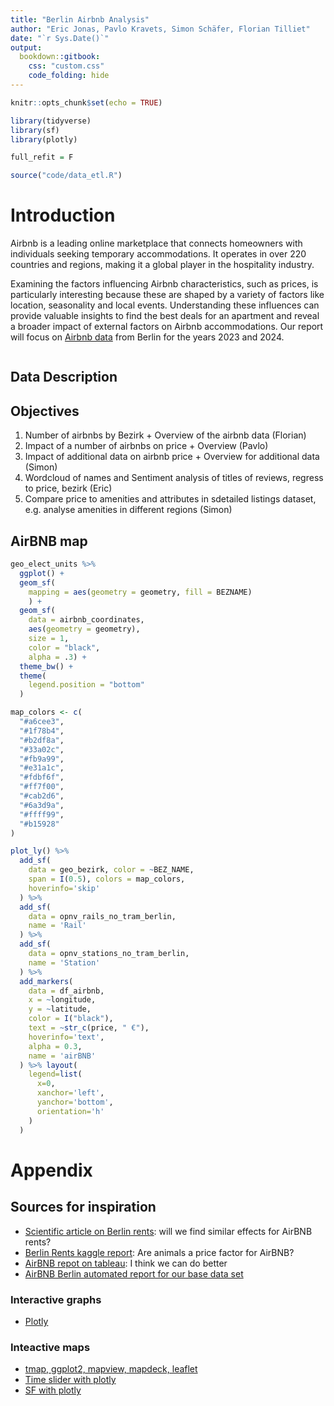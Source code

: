```yaml
---
title: "Berlin Airbnb Analysis"
author: "Eric Jonas, Pavlo Kravets, Simon Schäfer, Florian Tilliet"
date: "`r Sys.Date()`"
output: 
  bookdown::gitbook:
    css: "custom.css"
    code_folding: hide
---
```


```r
knitr::opts_chunk$set(echo = TRUE)

library(tidyverse)
library(sf)
library(plotly)

full_refit = F
```

```r
source("code/data_etl.R")
```

# Introduction
Airbnb is a leading online marketplace that connects homeowners with individuals seeking temporary accommodations. It operates in over 220 countries and regions, making it a global player in the hospitality industry.

Examining the factors influencing Airbnb characteristics, such as prices, is particularly interesting because these are shaped by a variety of factors like location, seasonality and local events. Understanding these influences can provide valuable insights to find the best deals for an apartment and reveal a broader impact of external factors on Airbnb accommodations. Our report will focus on [Airbnb data](https://insideairbnb.com/get-the-data/) from Berlin for the years 2023 and 2024.


```r

```


## Data Description



## Objectives

1. Number of airbnbs by Bezirk + Overview of the airbnb data (Florian)
2. Impact of a number of airbnbs on price + Overview (Pavlo)
3. Impact of additional data on airbnb price + Overview for additional data (Simon)
4. Wordcloud of names and Sentiment analysis of titles of reviews, regress to price, bezirk (Eric)
5. Compare price to amenities and attributes in sdetailed listings dataset, e.g. analyse amenities in different regions (Simon) 

## AirBNB map

```r
geo_elect_units %>% 
  ggplot() + 
  geom_sf(
    mapping = aes(geometry = geometry, fill = BEZNAME)
    ) +
  geom_sf(
    data = airbnb_coordinates,
    aes(geometry = geometry),
    size = 1,
    color = "black",
    alpha = .3) +
  theme_bw() +
  theme(
    legend.position = "bottom"
  )
```

```r
map_colors <- c(
  "#a6cee3",
  "#1f78b4",
  "#b2df8a",
  "#33a02c",
  "#fb9a99",
  "#e31a1c",
  "#fdbf6f",
  "#ff7f00",
  "#cab2d6",
  "#6a3d9a",
  "#ffff99",
  "#b15928"
)

plot_ly() %>% 
  add_sf(
    data = geo_bezirk, color = ~BEZ_NAME, 
    span = I(0.5), colors = map_colors,
    hoverinfo='skip'
  ) %>% 
  add_sf(
    data = opnv_rails_no_tram_berlin,
    name = 'Rail'
  ) %>% 
  add_sf(
    data = opnv_stations_no_tram_berlin,
    name = 'Station'
  ) %>% 
  add_markers(
    data = df_airbnb,
    x = ~longitude,
    y = ~latitude,
    color = I("black"),
    text = ~str_c(price, " €"),
    hoverinfo='text',
    alpha = 0.3,
    name = 'airBNB'
  ) %>% layout(
    legend=list(
      x=0,
      xanchor='left',
      yanchor='bottom',
      orientation='h'
    )
  )
```

# Appendix

## Sources for inspiration

* [Scientific article on Berlin rents](https://link.springer.com/article/10.1007/s11943-024-00340-6): will we find similar effects for AirBNB rents?
* [Berlin Rents kaggle report](https://www.kaggle.com/code/gurjeet123/berlin-rent-insights): Are animals a price factor for AirBNB?
* [AirBNB repot on tableau](https://public.tableau.com/app/profile/ritik.mishra/viz/DataAnalysisofRentalPricesinBerlin/AirBnBBerlin?publish=yes): I think we can do better
* [AirBNB Berlin automated report for our base data set](https://insideairbnb.com/berlin/)

### Interactive graphs

* [Plotly](https://plotly-r.com/)

### Inteactive maps

* [tmap, ggplot2, mapview, mapdeck, leaflet](https://bookdown.org/nicohahn/making_maps_with_r5/docs/mapdeck.html)
* [Time slider with plotly](https://www.analytics-tuts.com/map-with-time-slider-using-plotly-in-r/)
* [SF with plotly](https://www.r-bloggers.com/2018/04/visualizing-geo-spatial-data-with-sf-and-plotly/)